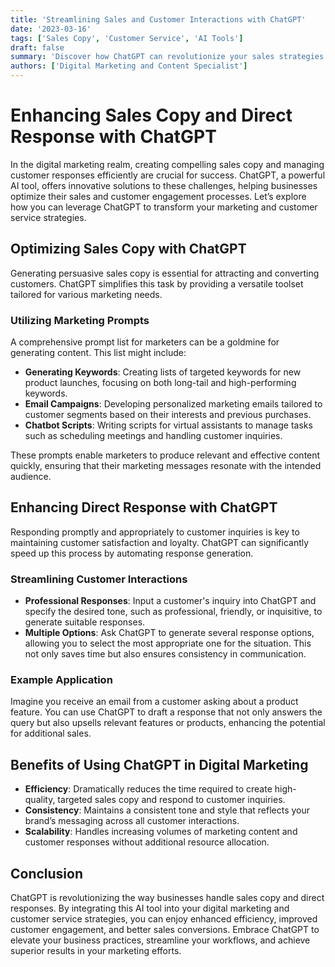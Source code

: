 ```yaml
---
title: 'Streamlining Sales and Customer Interactions with ChatGPT'
date: '2023-03-16'
tags: ['Sales Copy', 'Customer Service', 'AI Tools']
draft: false
summary: 'Discover how ChatGPT can revolutionize your sales strategies and customer service interactions, providing tailored content and efficient responses to enhance your digital marketing efforts.'
authors: ['Digital Marketing and Content Specialist']
---
```


# Enhancing Sales Copy and Direct Response with ChatGPT

In the digital marketing realm, creating compelling sales copy and managing customer responses efficiently are crucial for success. ChatGPT, a powerful AI tool, offers innovative solutions to these challenges, helping businesses optimize their sales and customer engagement processes. Let’s explore how you can leverage ChatGPT to transform your marketing and customer service strategies.

## Optimizing Sales Copy with ChatGPT

Generating persuasive sales copy is essential for attracting and converting customers. ChatGPT simplifies this task by providing a versatile toolset tailored for various marketing needs.

### Utilizing Marketing Prompts

A comprehensive prompt list for marketers can be a goldmine for generating content. This list might include:

- **Generating Keywords**: Creating lists of targeted keywords for new product launches, focusing on both long-tail and high-performing keywords.
- **Email Campaigns**: Developing personalized marketing emails tailored to customer segments based on their interests and previous purchases.
- **Chatbot Scripts**: Writing scripts for virtual assistants to manage tasks such as scheduling meetings and handling customer inquiries.

These prompts enable marketers to produce relevant and effective content quickly, ensuring that their marketing messages resonate with the intended audience.

## Enhancing Direct Response with ChatGPT

Responding promptly and appropriately to customer inquiries is key to maintaining customer satisfaction and loyalty. ChatGPT can significantly speed up this process by automating response generation.

### Streamlining Customer Interactions

- **Professional Responses**: Input a customer's inquiry into ChatGPT and specify the desired tone, such as professional, friendly, or inquisitive, to generate suitable responses.
- **Multiple Options**: Ask ChatGPT to generate several response options, allowing you to select the most appropriate one for the situation. This not only saves time but also ensures consistency in communication.

### Example Application

Imagine you receive an email from a customer asking about a product feature. You can use ChatGPT to draft a response that not only answers the query but also upsells relevant features or products, enhancing the potential for additional sales.

## Benefits of Using ChatGPT in Digital Marketing

- **Efficiency**: Dramatically reduces the time required to create high-quality, targeted sales copy and respond to customer inquiries.
- **Consistency**: Maintains a consistent tone and style that reflects your brand’s messaging across all customer interactions.
- **Scalability**: Handles increasing volumes of marketing content and customer responses without additional resource allocation.

## Conclusion

ChatGPT is revolutionizing the way businesses handle sales copy and direct responses. By integrating this AI tool into your digital marketing and customer service strategies, you can enjoy enhanced efficiency, improved customer engagement, and better sales conversions. Embrace ChatGPT to elevate your business practices, streamline your workflows, and achieve superior results in your marketing efforts.

